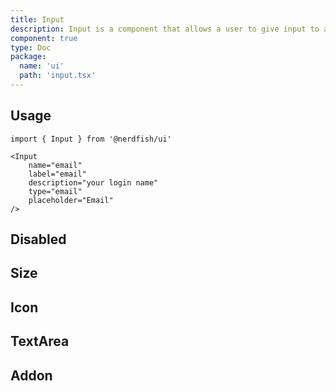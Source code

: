 ```yaml
---
title: Input
description: Input is a component that allows a user to give input to a form. It can be
component: true
type: Doc
package:
  name: 'ui'
  path: 'input.tsx'
---
```


<ComponentExample src="/src/examples/input/demo.tsx">
	<InputDemo />
</ComponentExample>

## Usage

```tsx
import { Input } from '@nerdfish/ui'
```

```tsx
<Input
	name="email"
	label="email"
	description="your login name"
	type="email"
	placeholder="Email"
/>
```

## Disabled

<ComponentExample src="/src/examples/input/disabled.tsx">
	<InputDisabled />
</ComponentExample>

## Size

<ComponentExample src="/src/examples/input/size.tsx">
	<InputSize />
</ComponentExample>

## Icon

<ComponentExample src="/src/examples/input/icon.tsx">
	<InputIcon />
</ComponentExample>

## TextArea

<ComponentExample src="/src/examples/input/textarea.tsx">
	<InputTextArea />
</ComponentExample>

## Addon

<ComponentExample src="/src/examples/input/addon.tsx">
	<InputAddonDemo />
</ComponentExample>
